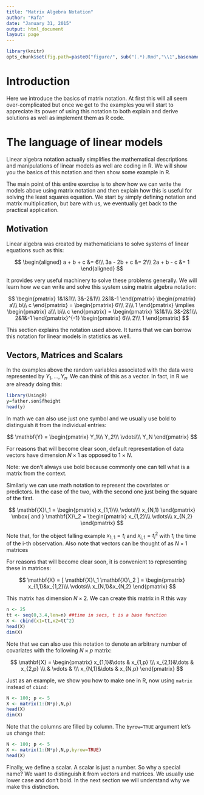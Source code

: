```yaml
---
title: "Matrix Algebra Notation"
author: "Rafa"
date: "January 31, 2015"
output: html_document
layout: page
---
```


```r
library(knitr)
opts_chunk$set(fig.path=paste0("figure/", sub("(.*).Rmd","\\1",basename(knitr:::knit_concord$get('infile'))), "-"))
```

# Introduction

Here we introduce the basics of matrix notation. At first this will all seem over-complicated but once we get to the examples you will start to appreciate its power of using this notation to both explain and derive solutions as well as implement them as R code. 

# The language of linear models

Linear algebra notation actually  simplifies the mathematical descriptions and manipulations of linear models as well are coding in R. We will show you the basics of this notation and then show some example in R.

The main point of this entire exercise is to show how we can write the models above using matrix notation and then explain how this is useful for solving the least squares equation. We start by simply defining notation and matrix multiplication, but bare with us, we eventually get back to the practical application.

## Motivation

Linear algebra was created by mathematicians to solve systems of linear equations such as this:

$$
\begin{aligned}
a + b + c &= 6\\\
3a - 2b + c &= 2\\\
2a + b  - c &= 1
\end{aligned}
$$

It provides very useful machinery to solve these problems generally. We will learn how we can write and solve this system using matrix algebra notation:


$$
\begin{pmatrix}
1&1&1\\\
3&-2&1\\\
2&1&-1
\end{pmatrix}
\begin{pmatrix}
a\\\
b\\\
c
\end{pmatrix} =
\begin{pmatrix}
6\\\
2\\\
1
\end{pmatrix}
\implies
\begin{pmatrix}
a\\\
b\\\
c
\end{pmatrix} =
\begin{pmatrix}
1&1&1\\\
3&-2&1\\\
2&1&-1
\end{pmatrix}^{-1}
\begin{pmatrix}
6\\\
2\\\
1
\end{pmatrix}
$$

This section explains the notation used above. It turns that we can borrow this notation for linear models in statistics as well.




## Vectors, Matrices and Scalars

In the examples above the random variables associated with the data were represented by $Y_1,\dots,Y_n$. We can think of this as a vector. In fact, in R we are already doing this:

```r
library(UsingR)
y=father.son$fheight
head(y)
```
In math we can also use just one symbol and we usually use bold to distinguish it from the individual entries:

$$ \mathbf{Y} = \begin{pmatrix}
Y_1\\\
Y_2\\\
\vdots\\\
Y_N
\end{pmatrix}
$$

For reasons that will become clear soon, default representation of data vectors have dimension $N\times 1$ as opposed to $1 \times N$.

Note: we don't always use bold because commonly one can tell what is a matrix from the context.

Similarly we can use math notation to represent the covariates or predictors. In the case of the two, with the second one just being the square of the first.

$$ \mathbf{X}\_1 = \begin{pmatrix}
x_{1,1}\\\
\vdots\\\
x_{N,1}
\end{pmatrix} \mbox{ and }
\mathbf{X}\_2 = \begin{pmatrix}
x_{1,2}\\\
\vdots\\\
x_{N,2}
\end{pmatrix}
$$

Note that, for the object falling example $x_{1,1}= t_i$ and $x_{i,1}=t_i^2$ with $t_i$ the time of the i-th observation. Also note that vectors can be thought of as $N\times 1$ matrices 

For reasons that will become clear soon, it is convenient to representing  these in matrices:

$$ \mathbf{X} = [ \mathbf{X}\_1 \mathbf{X}\_2 ] = \begin{pmatrix}
x_{1,1}&x_{1,2}\\\
\vdots\\\
x_{N,1}&x_{N,2}
\end{pmatrix}
$$

This matrix has dimension $N \times 2$. We can create this matrix in R this way

```r
n <- 25
tt <- seq(0,3.4,len=n) ##time in secs, t is a base function
X <- cbind(x1=tt,x2=tt^2)
head(X)
dim(X)
```

Note that we can also use this notation to denote an arbitrary number of covariates with the following $N\times p$ matrix:

$$
\mathbf{X} = \begin{pmatrix}
  x_{1,1}&\dots & x_{1,p} \\\
  x_{2,1}&\dots & x_{2,p} \\\
   & \vdots & \\\
  x_{N,1}&\dots & x_{N,p} 
  \end{pmatrix}
$$

Just as an example, we show you how to make one in R, now using `matrix` instead of `cbind`:

```r
N <- 100; p <- 5
X <- matrix(1:(N*p),N,p)
head(X)
dim(X)
```

Note that the columns are filled by column. The `byrow=TRUE` argument let's us change that:

```r
N <- 100; p <- 5
X <- matrix(1:(N*p),N,p,byrow=TRUE)
head(X)
```

Finally, we define a scalar. A scalar is just a number. So why a special name? We want to distinguish it from vectors and matrices. We usually use lower case and don't bold. In the next section we will understand why we make this distinction.





